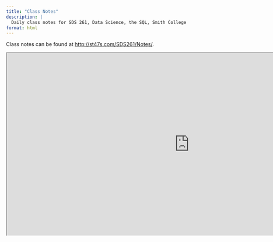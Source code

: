 ```yaml
---
title: "Class Notes"
description: |
  Daily class notes for SDS 261, Data Science, the SQL, Smith College
format: html
---
```



Class notes can be found at <a href="http://st47s.com/SDS261/Notes/" target="_blank">http://st47s.com/SDS261/Notes/</a>.

<p>   </p>


:::{.column-page}
<iframe src="https://st47s.com/SDS261/Notes/" title="Class Notes for SDS 261" width="1000" height="500" data-external="1"></iframe>
:::

